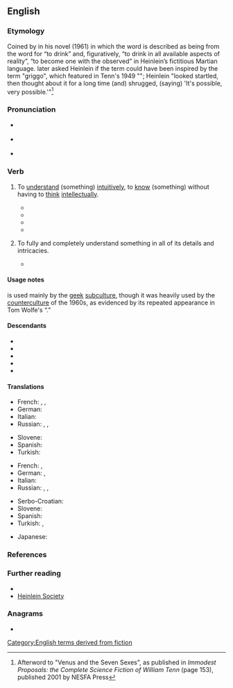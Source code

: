 ==English==

===Etymology===
Coined by {{w|Robert A. Heinlein}} in his novel ''{{w|Stranger in a Strange Land}}'' (1961) in which the word is described as being from the word for “to drink” and, figuratively, “to drink in all available aspects of reality”, “to become one with the observed” in Heinlein’s fictitious Martian language. {{w|William Tenn}} later asked Heinlein if the term could have been inspired by the term "griggo", which featured in Tenn's 1949 "{{w|Venus and the Seven Sexes}}"; Heinlein "looked startled, then thought about it for a long time (and) shrugged, (saying) 'It's possible, very possible.'"<ref name=Tenn>Afterword to "Venus and the Seven Sexes", as published in ''Immodest Proposals: the Complete Science Fiction of William Tenn'' (page 153), published 2001 by NESFA Press</ref>

===Pronunciation===
* {{a|UK}} {{IPA|/ˈɡɹɒk/|lang=en}}
* {{a|US}} {{IPA|/ˈɡɹɑk/|lang=en}}
* {{rhymes|ɒk|lang=en}}

===Verb===
{{en-verb|grokk}}

# {{lb|en|transitive|slang}} To [[understand]] (something) [[intuitively]], to [[know]] (something) without having to [[think]] [[intellect]]ually.
#: {{troponyms|en|subitize}}
#* {{quote-book
|lang=en
|year=1961
|year_published=
|edition=
|editor=
|author=Robert A. Heinlein
|title=Stranger in a Strange Land
|chapter=
|url=
|genre=
|publisher=
|isbn=
|page=107
|passage=I do not '''grok''' all fullness of what I read. In the history written by Master William Shakespeare I found myself full of happiness at the death of Romeo. Then I read on and learned that he had discorporated too soon – or so I thought I '''grokked'''. Why?
}}
#* {{quote-book
|lang=en
|year=1968
|title={{w|The Electric Kool-Aid Acid Test}}
|first=Tom
|last=Wolfe
|authorlink=Tom Wolfe
|isbn=9780553380644
|passage='''''Grok'''''―and then it's clear, without anybody having to say it.
}}
#* {{quote-journal
|lang=en
|date=
|year=2008
|month=December
|first=
|last=
|author=Leslie Anthony
|coauthors=
|title=Running from Babylon
|volume=61
|issue=4
|page=116
|magazine=Skiing
|publisher=
|issn=
|url=
|passage=He freely plucks notions and verbiage from science fiction to describe everything from mountain-related undertakings to political subterfuge – like "'''grok'''", a term from Robert Heinlein's Stranger in a Strange Land, to denote intuitive understanding.
}}
#* {{quote-web
|lang=en
|date=2018-08-02
|author=Kara Swisher
|authorlink=Kara Swisher
|title=The Expensive Education of Mark Zuckerberg and Silicon Valley
|work=New York Times
|url=https://www.nytimes.com/2018/08/02/opinion/the-expensive-education-of-mark-zuckerberg-and-silicon-valley.html
|passage=Because what he never managed to '''grok''' then was that the company he created was destined to become a template for all of humanity, the digital reflection of masses of people across the globe. Including — and especially — the bad ones.}}
# {{lb|en|transitive|slang}} To fully and completely understand something in all of its details and intricacies.
#: {{ux|en|I finally '''grok''' Perl.}}
#: {{ux|en|I find it exceedingly doubtful that any person '''groks''' quantum mechanics.}}
#* {{quote-journal
|lang=en
|date=
|year=2008
|month=August
|first=
|last=
|author=Stanley Bing
|coauthors=
|title=New Help for Hodads
|volume=158
|issue=3
|page=152
|magazine=Fortune
|publisher=
|issn=
|url=
|passage=Today we take a few moments to help you '''grok''' some of the ways that victims of TU can up their hipness – if we may use that term without being considered old school.
}}

====Usage notes====
{{m|en|grok|Grok}} is used mainly by the [[geek]] [[subculture]], though it was heavily used by the [[counterculture]] of the 1960s, as evidenced by its repeated appearance in Tom Wolfe's “{{w|The Electric Kool-Aid Acid Test}}.”

====Descendants====
* {{desc|fr|gnoquer|bor=1}}
* {{desc|it|groccare|bor=1}}
* {{desc|sl|gročiti|bor=1}}
* {{desc|ru|гро́кать|bor=1}}
* {{desc|ru|гро́кнуть|bor=1}}

====Translations====
{{trans-top|to have an intuitive understanding}}
* French: {{t+|fr|piger}}, {{t+|fr|capter}}, {{t+|fr|gnoquer}}
* German: {{t+|de|schnallen}}
* Italian: {{t|it|groccare}}
* Russian: {{t|ru|гро́кать|impf}}, {{t+|ru|гро́кнуть|pf}}, {{t+|ru|въезжать|impf}} {{qualifier|slang}}
{{trans-mid}}
* Slovene: {{t+|sl|gročiti}}
* Spanish: {{t+|es|entender}}
* Turkish: {{t+|tr|çakmak}}
{{trans-bottom}}

{{trans-top|to fully understand}}
* French: {{t+|fr|capter}}, {{t+|fr|piger}}
* German: {{t+|de|begreifen}}, {{t+|de|verstehen}}
* Italian: {{t|it|groccare}}
* Russian: {{t|ru|гро́кать|impf}}, {{t+|ru|гро́кнуть|pf}}, {{t+|ru|шарить|impf}} {{qualifier|slang}}
{{trans-mid}}
* Serbo-Croatian: {{t+|sh|proniknuti}}
* Slovene: {{t+|sl|gročiti}}
* Spanish: {{t+|es|pilotar}}
* Turkish: {{t+|tr|anlamak}}, {{t+|tr|kavramak}}
{{trans-bottom}}

{{checktrans-top}}
* Japanese: {{t-check|ja|分かり切る|tr=wakarikiru|sc=Jpan}}
{{trans-mid}}
{{trans-bottom}}

===References===
<references/>

===Further reading===
* {{pedia}}
* [http://www.heinleinsociety.org/ Heinlein Society]

===Anagrams===
* {{anagrams|en|a=gkor|gork}}

[[Category:English terms derived from fiction]]
